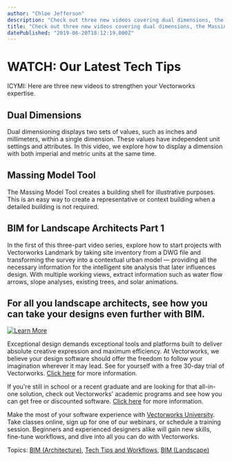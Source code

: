 ```yaml
---
author: "Chloe Jefferson"
description: "Check out three new videos covering dual dimensions, the Massing Model tool, and BIM for landscape architecture. "
title: "Check out three new videos covering dual dimensions, the Massing Model tool, and BIM for landscape architecture. " 
datePublished: "2019-06-20T18:12:19.000Z"
---
```

# WATCH: Our Latest Tech Tips

ICYMI: Here are three new videos to strengthen your Vectorworks expertise. 

## Dual Dimensions

Dual dimensioning displays two sets of values, such as inches and millimeters, within a single dimension. These values have independent unit settings and attributes. In this video, we explore how to display a dimension with both imperial and metric units at the same time.

## Massing Model Tool

The Massing Model Tool creates a building shell for illustrative purposes. This is an easy way to create a representative or context building when a detailed building is not required.

## BIM for Landscape Architects Part 1

In the first of this three-part video series, explore how to start projects with Vectorworks Landmark by taking site inventory from a DWG file and transforming the survey into a contextual urban model — providing all the necessary information for the intelligent site analysis that later influences design. With multiple working views, extract information such as water flow arrows, slope analyses, existing trees, and solar animations.

## For all you landscape architects, see how you can take your designs even further with BIM.

[![Learn More](https://no-cache.hubspot.com/cta/default/3018241/4408bc76-d205-4ad2-820d-f0e91887809f.png)](https://cta-redirect.hubspot.com/cta/redirect/3018241/4408bc76-d205-4ad2-820d-f0e91887809f) 

Exceptional design demands exceptional tools and platforms built to deliver absolute creative expression and maximum efficiency. At Vectorworks, we believe your design software should offer the freedom to follow your imagination wherever it may lead. See for yourself with a free 30-day trial of Vectorworks. [Click here](https://www.vectorworks.net/trial/form) for more information.

If you're still in school or a recent graduate and are looking for that all-in-one solution, check out Vectorworks' academic programs and see how you can get free or discounted software. [Click here](https://www.vectorworks.net/en-US/education) for more information.

Make the most of your software experience with [Vectorworks University](https://university.vectorworks.net/). Take classes online, sign up for one of our webinars, or schedule a training session. Beginners and experienced designers alike will gain new skills, fine-tune workflows, and dive into all you can do with Vectorworks. 

 Topics: [BIM (Architecture)](https://blog.vectorworks.net/topic/bim-architecture), [Tech Tips and Workflows](https://blog.vectorworks.net/topic/tech-tips-and-workflows), [BIM (Landscape)](https://blog.vectorworks.net/topic/bim-landscape) 

 